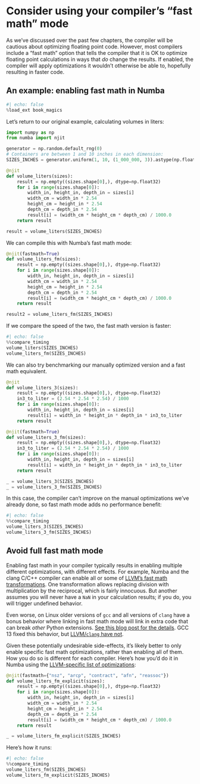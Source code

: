# Consider using your compiler's "fast math" mode

As we've discussed over the past few chapters, the compiler will be cautious about optimizing floating point code.
However, most compilers include a "fast math" option that tells the compiler that it is OK to optimize floating point calculations in ways that _do_ change the results.
If enabled, the compiler will apply optimizations it wouldn't otherwise be able to, hopefully resulting in faster code.

## An example: enabling fast math in Numba

```python
#| echo: false
%load_ext book_magics
```

Let's return to our original example, calculating volumes in liters:

```python
import numpy as np
from numba import njit

generator = np.random.default_rng(0)
# Containers are between 1 and 10 inches in each dimension:
SIZES_INCHES = generator.uniform(1, 10, (1_000_000, 3)).astype(np.float32)

@njit
def volume_liters(sizes):
    result = np.empty((sizes.shape[0],), dtype=np.float32)
    for i in range(sizes.shape[0]):
        width_in, height_in, depth_in = sizes[i]
        width_cm = width_in * 2.54
        height_cm = height_in * 2.54
        depth_cm = depth_in * 2.54
        result[i] = (width_cm * height_cm * depth_cm) / 1000.0
    return result

result = volume_liters(SIZES_INCHES)
```

We can compile this with Numba's fast math mode:

```python
@njit(fastmath=True)
def volume_liters_fm(sizes):
    result = np.empty((sizes.shape[0],), dtype=np.float32)
    for i in range(sizes.shape[0]):
        width_in, height_in, depth_in = sizes[i]
        width_cm = width_in * 2.54
        height_cm = height_in * 2.54
        depth_cm = depth_in * 2.54
        result[i] = (width_cm * height_cm * depth_cm) / 1000.0
    return result

result2 = volume_liters_fm(SIZES_INCHES)
```

If we compare the speed of the two, the fast math version is faster:

```python
#| echo: false
%%compare_timing
volume_liters(SIZES_INCHES)
volume_liters_fm(SIZES_INCHES)
```

We can also try benchmarking our manually optimized version and a fast math equivalent.

```python
@njit
def volume_liters_3(sizes):
    result = np.empty((sizes.shape[0],), dtype=np.float32)
    in3_to_liter = (2.54 * 2.54 * 2.54) / 1000
    for i in range(sizes.shape[0]):
        width_in, height_in, depth_in = sizes[i]
        result[i] = width_in * height_in * depth_in * in3_to_liter
    return result

@njit(fastmath=True)
def volume_liters_3_fm(sizes):
    result = np.empty((sizes.shape[0],), dtype=np.float32)
    in3_to_liter = (2.54 * 2.54 * 2.54) / 1000
    for i in range(sizes.shape[0]):
        width_in, height_in, depth_in = sizes[i]
        result[i] = width_in * height_in * depth_in * in3_to_liter
    return result

_ = volume_liters_3(SIZES_INCHES)
_ = volume_liters_3_fm(SIZES_INCHES)
```

In this case, the compiler can't improve on the manual optimizations we've already done, so fast math mode adds no performance benefit:

```python
#| echo: false
%%compare_timing
volume_liters_3(SIZES_INCHES)
volume_liters_3_fm(SIZES_INCHES)
```

## Avoid full fast math mode

Enabling fast math in your compiler typically results in enabling multiple different optimizations, with different effects.
For example, Numba and the clang C/C++ compiler can enable all or some of [LLVM's fast math transformations](https://llvm.org/docs/LangRef.html#fast-math-flags).
One transformation allows replacing division with multiplication by the reciprocal, which is fairly innocuous.
But another assumes you will never have a `NaN` in your calculation results; if you do, you will trigger undefined behavior.

Even worse, on Linux older versions of `gcc` and all versions of `clang` have a bonus behavior where linking in fast math mode will link in extra code that can break _other_ Python extensions.
[See this blog post for the details](https://moyix.blogspot.com/2022/09/someones-been-messing-with-my-subnormals.html).
GCC 13 fixed this behavior, but [LLVM/`clang` have not](https://github.com/llvm/llvm-project/issues/57589).

Given these potentially undesirable side-effects, it's likely better to only enable specific fast math optimizations, rather than enabling all of them.
How you do so is different for each compiler.
Here's how you'd do it in Numba using the [LLVM-specific list of optimizations](https://llvm.org/docs/LangRef.html#fast-math-flags):

```python
@njit(fastmath={"nsz", "arcp", "contract", "afn", "reassoc"})
def volume_liters_fm_explicit(sizes):
    result = np.empty((sizes.shape[0],), dtype=np.float32)
    for i in range(sizes.shape[0]):
        width_in, height_in, depth_in = sizes[i]
        width_cm = width_in * 2.54
        height_cm = height_in * 2.54
        depth_cm = depth_in * 2.54
        result[i] = (width_cm * height_cm * depth_cm) / 1000.0
    return result

_ = volume_liters_fm_explicit(SIZES_INCHES)
```

Here's how it runs:

```python
#| echo: false
%%compare_timing
volume_liters_fm(SIZES_INCHES)
volume_liters_fm_explicit(SIZES_INCHES)
```
